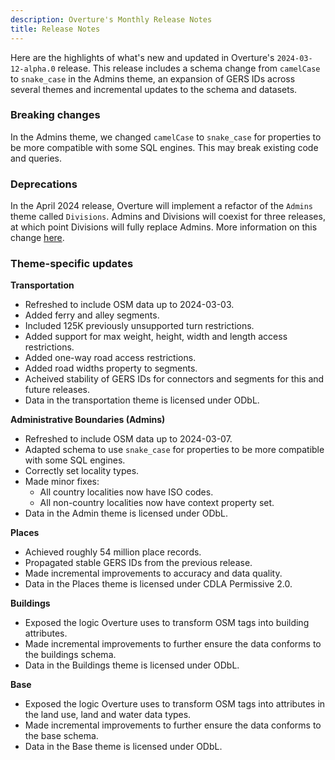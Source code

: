 ```yaml
---
description: Overture's Monthly Release Notes
title: Release Notes
---
```



Here are the highlights of what's new and updated in Overture's `2024-03-12-alpha.0` release. This release includes a schema change from `camelCase` to `snake_case` in the Admins theme, an expansion of GERS IDs across several themes and incremental updates to the schema and datasets.  

 ### Breaking changes
In the Admins theme, we changed `camelCase` to `snake_case` for properties to be more compatible with some SQL engines. This may break existing code and queries.

### Deprecations
In the April 2024 release, Overture will implement a refactor of the `Admins` theme called `Divisions`. Admins and Divisions will coexist for three releases, at which point Divisions will fully replace Admins. More information on this change [here](https://github.com/OvertureMaps/schema/discussions/117).

### Theme-specific updates

**Transportation** 
- Refreshed to include OSM data up to 2024-03-03.
- Added ferry and alley segments.
- Included 125K previously unsupported turn restrictions.
- Added support for max weight, height, width and length access restrictions.
- Added one-way road access restrictions.
- Added road widths property to segments.
- Acheived stability of GERS IDs for connectors and segments for this and future releases.
- Data in the transportation theme is licensed under ODbL.

**Administrative Boundaries (Admins)**
- Refreshed to include OSM data up to 2024-03-07.
- Adapted schema to use `snake_case` for properties to be more compatible with some SQL engines.
- Correctly set locality types.
- Made minor fixes:
     - All country localities now have ISO codes.
     - All non-country localities now have context property set.
- Data in the Admin theme is licensed under ODbL.

**Places**
- Achieved roughly 54 million place records. 
- Propagated stable GERS IDs from the previous release.
- Made incremental improvements to accuracy and data quality.
- Data in the Places theme is licensed under CDLA Permissive 2.0.

**Buildings**
- Exposed the logic Overture uses to transform OSM tags into building attributes.
- Made incremental improvements to further ensure the data conforms to the buildings schema.
- Data in the Buildings theme is licensed under ODbL.

**Base**
- Exposed the logic Overture uses to transform OSM tags into attributes in the land use, land and water data types.
- Made incremental improvements to further ensure the data conforms to the base schema.
- Data in the Base theme is licensed under ODbL.






